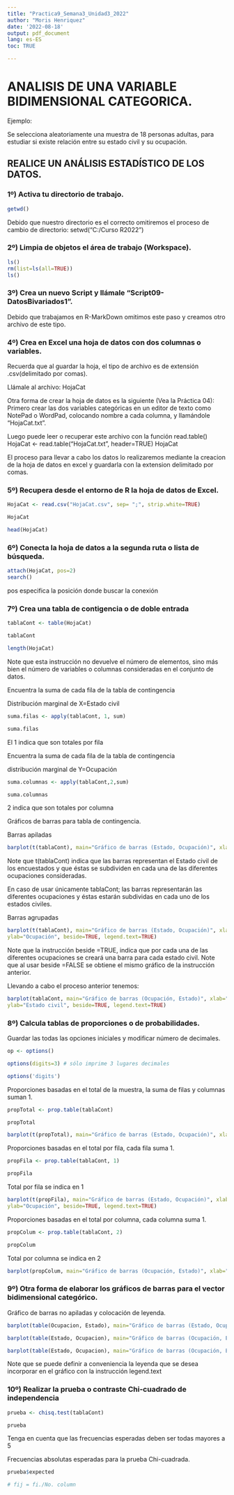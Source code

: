 ```yaml
---
title: "Practica9_Semana3_Unidad3_2022"
author: "Moris Henriquez"
date: '2022-08-18'
output: pdf_document
lang: es-ES
toc: TRUE

---
```


\pagebreak

# ANALISIS DE UNA VARIABLE BIDIMENSIONAL CATEGORICA.

Ejemplo:

Se selecciona aleatoriamente una muestra de 18 personas adultas, para estudiar si existe relación entre su estado civil y su ocupación.

## REALICE UN ANÁLISIS ESTADÍSTICO DE LOS DATOS.

### 1º) Activa tu directorio de trabajo.
```r
getwd()

```
Debido que nuestro directorio es el correcto omitiremos el proceso de cambio de directorio: setwd("C:/Curso R2022")

### 2º) Limpia de objetos el área de trabajo (Workspace).
```r
ls()
rm(list=ls(all=TRUE))
ls()
```

### 3º) Crea un nuevo Script y llámale "Script09-DatosBivariados1".

Debido que trabajamos en R-MarkDown omitimos este paso y creamos otro archivo de este tipo.

### 4º) Crea en Excel una hoja de datos con dos columnas o variables.

Recuerda que al guardar la hoja, el tipo de archivo es de extensión .csv(delimitado por comas).

Llámale al archivo: HojaCat

Otra forma de crear la hoja de datos es la siguiente (Vea la Práctica 04):
Primero crear las dos variables categóricas en un editor de texto como NotePad o WordPad,
colocando nombre a cada columna, y llamándole "HojaCat.txt".


Luego puede leer o recuperar este archivo con la función read.table()
HojaCat <- read.table("HojaCat.txt", header=TRUE)
HojaCat 

El proceso para llevar a cabo los datos lo realizaremos mediante la creacion de la hoja de datos en excel y guardarla con la extension delimitado por comas.

### 5º) Recupera desde el entorno de R la hoja de datos de Excel.
```r
HojaCat <- read.csv("HojaCat.csv", sep= ";", strip.white=TRUE)

HojaCat

head(HojaCat)

```

### 6º) Conecta la hoja de datos a la segunda ruta o lista de búsqueda.

```r
attach(HojaCat, pos=2)
search()
```

pos especifica la posición donde buscar la conexión

### 7º) Crea una tabla de contigencia o de doble entrada

```r
tablaCont <- table(HojaCat) 

tablaCont

length(HojaCat)
```

Note que esta instrucción no devuelve el número de elementos, sino más bien el número de
variables o columnas consideradas en el conjunto de datos.

Encuentra la suma de cada fila de la tabla de contingencia

Distribución marginal de X=Estado civil
 
```r
suma.filas <- apply(tablaCont, 1, sum)

suma.filas

```

El 1 indica que son totales por fila

Encuentra la suma de cada fila de la tabla de contingencia

distribución marginal de Y=Ocupación

```r
suma.columnas <- apply(tablaCont,2,sum) 

suma.columnas
```

2 indica que son totales por columna


Gráficos de barras para tabla de contingencia.

Barras apiladas

```r
barplot(t(tablaCont), main="Gráfico de barras (Estado, Ocupación)", xlab="Estado civil", ylab="Ocupación", legend.text=TRUE)
```
 
Note que t(tablaCont) indica que las barras representan el Estado civil de los encuestados y que éstas se subdividen en cada una de las diferentes ocupaciones consideradas.

En caso de usar únicamente tablaCont; las barras representarán las diferentes ocupaciones y éstas estarán subdividas en cada uno de los estados civiles.


Barras agrupadas
 
```r
barplot(t(tablaCont), main="Gráfico de barras (Estado, Ocupación)", xlab="Estado civil",
ylab="Ocupación", beside=TRUE, legend.text=TRUE)
```

Note que la instrucción beside =TRUE, indica que por cada una de las diferentes ocupaciones se creará una barra para cada estado civil. Note que al usar beside =FALSE se obtiene el mismo gráfico de la instrucción anterior. 

Llevando a cabo el proceso anterior tenemos:

```r
barplot(tablaCont, main="Gráfico de barras (Ocupación, Estado)", xlab="Ocupación\n",
ylab="Estado civil", beside=TRUE, legend.text=TRUE) 
```


### 8º) Calcula tablas de proporciones o de probabilidades.

Guardar las todas las opciones iniciales y modificar número de decimales.

```r
op <- options()

options(digits=3) # sólo imprime 3 lugares decimales

options('digits')

```


Proporciones basadas en el total de la muestra, la suma de filas y columnas suman 1.

```r
propTotal <- prop.table(tablaCont)

propTotal

barplot(t(propTotal), main="Gráfico de barras (Estado, Ocupación)", xlab="Estado civil\n", ylab="Ocupación", beside=TRUE, legend.text=TRUE).

```
 
Proporciones basadas en el total por fila, cada fila suma 1.

```r
propFila <- prop.table(tablaCont, 1)

propFila

```

Total por fila se indica en 1

```r
barplot(t(propFila), main="Gráfico de barras (Estado, Ocupación)", xlab="Estado civil\n",
ylab="Ocupación", beside=TRUE, legend.text=TRUE)
```

Proporciones basadas en el total por columna, cada columna suma 1.

```r
propColum <- prop.table(tablaCont, 2)

propColum
```

Total por columna se indica en 2

```r
barplot(propColum, main="Gráfico de barras (Ocupación, Estado)", xlab="Ocupación\n", ylab="Estado civil", beside=TRUE, legend.text=TRUE)
```

### 9º) Otra forma de elaborar los gráficos de barras para el vector bidimensional categórico.

Gráfico de barras no apiladas y colocación de leyenda.

```r
barplot(table(Ocupacion, Estado), main="Gráfico de barras (Estado, Ocupación)", xlab = "Estado civil", ylab="Ocupación", beside=TRUE, legend.text=T) 

barplot(table(Estado, Ocupacion), main="Gráfico de barras (Ocupación, Estado)", xlab = "Ocupación", ylab="Estado civil", beside=TRUE, legend.text=TRUE) 

barplot(table(Estado, Ocupacion), main="Gráfico de barras (Ocupación, Estado)", xlab="Ocupación", ylab="Estado civil", beside=TRUE, legend.text=c("menor que 2", "2-3", "mayor que 3"))

```


Note que se puede definir a conveniencia la leyenda que se desea incorporar en el gráfico con la instrucción legend.text 

### 10º) Realizar la prueba o contraste Chi-cuadrado de independencia

```r
prueba <- chisq.test(tablaCont)

prueba
```

Tenga en cuenta que las frecuencias esperadas deben ser todas mayores a 5

Frecuencias absolutas esperadas para la prueba Chi-cuadrada.

```r

prueba$expected  

# fij = fi./No. column

```
 
 